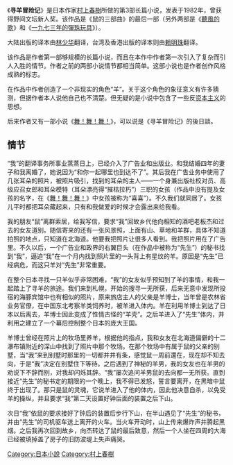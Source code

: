 {{noteTA
|G1=村上春樹|zh-cn:喜喜;zh-tw:奇奇;|zh-cn:羊壳;zh-tw:羊拔;
}}

《'''寻羊冒险记'''》是日本作家[[村上春樹|村上春樹]]所做的第3部长篇小说，发表于1982年，曾获得野间文坛新人奖。该作品是《鼠的三部曲》的最后一部（另外两部是《[[且听风吟|聽風的歌]]》和《[[一九七三年的彈珠玩具|一九七三年的彈珠玩具]]》）。

大陆出版的译本由[[林少华|林少华]]翻译，台湾及香港出版的译本则由[[赖明珠|赖明珠]]翻译。

该作品是作者第一部够规模的长篇小说，而且在本作中作者第一次引入了复杂而引人入胜的情节。作者之前的两部小说情节都相当简单。这部小说也是作者创作风格成熟的标志。

在作品中作者创造了一个非现实的角色“羊”。关于这个角色的象征意义有许多猜测，但据作者本人说他自己也不清楚。但无疑的是小说中包含了一些反[[资本主义|资本主义]]的思想。

后来作者又有一部小说《[[舞！舞！舞！|舞！舞！舞！]]》，可以说是《寻羊冒险记》的後日談。

== 情节 ==

“我”的翻译事务所事业蒸蒸日上，已经介入了广告业和出版业。和我结婚四年的妻子和我离婚了，她说因为“和你一起哪里也到达不了”。其后我在广告业务中使用了几张耳朵的照片，被照片吸引，找到的耳朵的主人——一个身兼出版社校对员、高级应召女郎和耳朵模特（耳朵漂亮得“摧枯拉朽”）三职的女孩（作品中没有提及女孩的名字，在《[[舞！舞！舞！|舞！舞！舞！]]》中女孩被称为“喜喜”）。不久我们就同居了。女孩儿平时都把耳朵藏起来，只有和我做爱的时候才会露出来给我看。

我的朋友“鼠”离群索居，给我写信，要求“我”回故乡代他向相知的酒吧老板杰和过去的女友道别。随信寄来的还有一张风景照，上面有山、草地和羊群，具体不知道拍照的地点，只知道在北海道。他要我把照片让很多人看到。我把照片用在了广告里。不久以后，一个广告业和政界的右翼巨头（在作品中被称为“先生”）的秘书找到“我”，逼迫“我”在一个月内找到照片里的一头背上有星纹的羊。原因是“先生”已经病危，而这只羊对“先生”非常重要。

在整个日本寻找一只羊似乎非常困难，“我”的女友似乎预知到了羊的事情，和我一起踏上了寻羊的旅途。我们来到札幌，开始的搜寻一无所获，后来无意中发现所投宿的海豚宾馆中也有相似的照片，原来旅店主人的父亲是羊博士，当年曾是农林省业务官僚，在中国东北考察羊类饲养时，被羊进入体内。羊在利用羊博士到达了日本以后离去，羊博士因此变成了性情古怪的“羊壳”。之后羊进入了“先生”体内，并利用之建立了一个幕后控制整个日本的庞大王国。

羊博士曾经在照片上的牧场里养羊，根据他的指点，我和女友在北海道偏僻的十二瀑布镇附近的深山中找到了照片中那个牧场。在那个牧场中有属于鼠的父亲的别墅，当“我”来到别墅时那里的一切都井井有条，感觉鼠一周前還在，现在却不知去向，于是“我”决定在别墅住下等待。之后遇到了神秘的羊男，我的女友也在羊男的劝说下不辞而别，对我却闪烁其辞。“我”屡次追问羊男鼠的去向都一无所获。直到接近“先生”的秘书定的期限的一个晚上，我不得已发怒，誓言要离开，在黑暗中鼠终于出现了。那只是鼠的灵魂，它说羊进入了他的体内，因此他决意自杀，以免受羊的操纵，并且要求“我”第二天设置好钟后面的装置之后下山。

次日“我”依鼠的要求接好了钟后的装置后步行下山，在半山遇见了“先生”的秘书，并由“先生”的司机驱车送上离开的火车。当火车开动时，山上传来爆炸声并腾起黑烟。之后我再次回到故乡，向杰转达了鼠的最后致意，然后一个人坐在四周的大海已经被填掉盖了房子的旧防波堤上失声痛哭。
{{村上春树作品}}

[[Category:日本小說|Category:日本小說]]
[[Category:村上春樹|Category:村上春樹]]